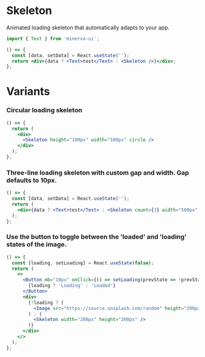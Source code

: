 
<Meta title="Elements|Skeleton" component={Skeleton} />

# Skeleton

Animated loading skeleton that automatically adapts to your app.

```js
import { Text } from 'minerva-ui';
```

```jsx
() => {
  const [data, setData] = React.useState('');
  return <div>{data ? <Text>test</Text> : <Skeleton />}</div>;
};
```

# Variants

### Circular loading skeleton

```jsx
() => {
  return (
    <div>
      <Skeleton height="100px" width="100px" circle />
    </div>
  );
};
```

### Three-line loading skeleton with custom gap and width. Gap defaults to 10px.

```jsx
() => {
  const [data, setData] = React.useState('');
  return (
    <div>{data ? <Text>test</Text> : <Skeleton count={3} width="500px" gap="15px" />}</div>
  );
};
```
### Use the button to toggle between the 'loaded' and 'loading' states of the image.

```jsx
() => {
  const [loading, setLoading] = React.useState(false);
  return (
    <>
      <Button mb="10px" onClick={() => setLoading(prevState => !prevState)}>
        {loading ? 'Loading' : 'Loaded'}
      </Button>
      <div>
        {!loading ? (
          <Image src="https://source.unsplash.com/random" height="200px" width="200px" />
        ) : (
          <Skeleton width="200px" height="200px" />
        )}
      </div>
    </>
  );
};
```

